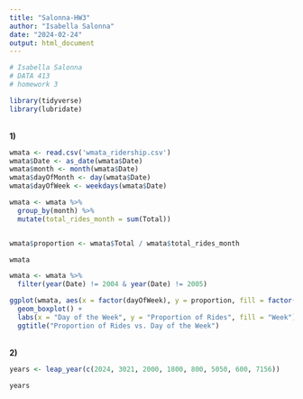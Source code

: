 ```yaml
---
title: "Salonna-HW3"
author: "Isabella Salonna"
date: "2024-02-24"
output: html_document
---
```


```r


# Isabella Salonna
# DATA 413
# homework 3

library(tidyverse)
library(lubridate)

```

<br>
**1)**
<br>

```r

wmata <- read.csv('wmata_ridership.csv')
wmata$Date <- as_date(wmata$Date)
wmata$month <- month(wmata$Date)
wmata$dayOfMonth <- day(wmata$Date)
wmata$dayOfWeek <- weekdays(wmata$Date)

wmata <- wmata %>%
  group_by(month) %>%
  mutate(total_rides_month = sum(Total))


wmata$proportion <- wmata$Total / wmata$total_rides_month

wmata

wmata <- wmata %>%
  filter(year(Date) != 2004 & year(Date) != 2005)

ggplot(wmata, aes(x = factor(dayOfWeek), y = proportion, fill = factor(dayOfWeek))) +
  geom_boxplot() +
  labs(x = "Day of the Week", y = "Proportion of Rides", fill = "Week") +
  ggtitle("Proportion of Rides vs. Day of the Week")
```

<br>
**2)**
<br>

```r
years <- leap_year(c(2024, 3021, 2000, 1800, 800, 5050, 600, 7156))

years


```
